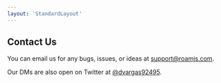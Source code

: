 ```yaml
---
layout: 'StandardLayout'
---
```


## Contact Us

You can email us for any bugs, issues, or ideas at support@roamjs.com.

Our DMs are also open on Twitter at [@dvargas92495](https://twitter.com/dvargas92495).
